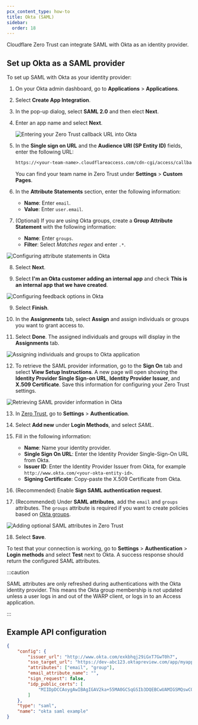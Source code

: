 ```yaml
---
pcx_content_type: how-to
title: Okta (SAML)
sidebar:
  order: 18
---
```


Cloudflare Zero Trust can integrate SAML with Okta as an identity provider.

## Set up Okta as a SAML provider

To set up SAML with Okta as your identity provider:

1. On your Okta admin dashboard, go to **Applications** > **Applications**.

2. Select **Create App Integration**.

3. In the pop-up dialog, select **SAML 2.0** and then elect **Next**.

4. Enter an app name and select **Next**.

   ![Entering your Zero Trust callback URL into Okta](~/assets/images/cloudflare-one/identity/okta-saml/okta-saml-1.png)

5. In the **Single sign on URL** and the **Audience URI (SP Entity ID)** fields, enter the following URL:

   ```txt
   https://<your-team-name>.cloudflareaccess.com/cdn-cgi/access/callback
   ```

   You can find your team name in Zero Trust under **Settings** > **Custom Pages**.

6. In the **Attribute Statements** section, enter the following information:

   - **Name**: Enter `email`.
   - **Value**: Enter `user.email`.

7. (Optional) If you are using Okta groups, create a **Group Attribute Statement** with the following information:
   - **Name**: Enter `groups`.
   - **Filter**: Select _Matches regex_ and enter `.*`.

![Configuring attribute statements in Okta](~/assets/images/cloudflare-one/identity/okta-saml/okta-saml-2.png)

8. Select **Next**.

9. Select **I'm an Okta customer adding an internal app** and check **This is an internal app that we have created**.

![Configuring feedback options in Okta](~/assets/images/cloudflare-one/identity/okta-saml/okta-saml-3.png)

9. Select **Finish**.

10. In the **Assignments** tab, select **Assign** and assign individuals or groups you want to grant access to.

11. Select **Done**. The assigned individuals and groups will display in the **Assignments** tab.

![Assigning individuals and groups to Okta application](~/assets/images/cloudflare-one/identity/okta-saml/okta-saml-4.png)

12. To retrieve the SAML provider information, go to the **Sign On** tab and select **View Setup Instructions**. A new page will open showing the **Identity Provider Single Sign-on URL**, **Identity Provider Issuer**, and **X.509 Certificate**. Save this information for configuring your Zero Trust settings.

![Retrieving SAML provider information in Okta](~/assets/images/cloudflare-one/identity/okta-saml/okta-saml-5.png)

13. In [Zero Trust](https://one.dash.cloudflare.com), go to **Settings** > **Authentication**.

14. Select **Add new** under **Login Methods**, and select _SAML_.

15. Fill in the following information:

    - **Name**: Name your identity provider.
    - **Single Sign On URL**: Enter the Identity Provider Single-Sign-On URL from Okta.
    - **Issuer ID**: Enter the Identity Provider Issuer from Okta, for example `http://www.okta.com/<your-okta-entity-id>`.
    - **Signing Certificate**: Copy-paste the X.509 Certificate from Okta.

16. (Recommended) Enable **Sign SAML authentication request**.

17. (Recommended) Under **SAML attributes**, add the `email` and `groups` attributes. The `groups` attribute is required if you want to create policies based on [Okta groups](/cloudflare-one/policies/gateway/identity-selectors/#okta-saml).

![Adding optional SAML attributes in Zero Trust](~/assets/images/cloudflare-one/identity/okta-saml/okta-saml-6.png)

18. Select **Save**.

To test that your connection is working, go to **Settings** > **Authentication** > **Login methods** and select **Test** next to Okta. A success response should return the configured SAML attributes.

:::caution

SAML attributes are only refreshed during authentications with the Okta identity provider. This means the Okta group membership is not updated unless a user logs in and out of the WARP client, or logs in to an Access application.

:::

## Example API configuration

```json
{
	"config": {
		"issuer_url": "http://www.okta.com/exkbhqj29iGxT7GwT0h7",
		"sso_target_url": "https://dev-abc123.oktapreview.com/app/myapp/exkbhqj29iGxT7GwT0h7/sso/saml",
		"attributes": ["email", "group"],
		"email_attribute_name": "",
		"sign_request": false,
		"idp_public_certs": [
			"MIIDpDCCAoygAwIBAgIGAV2ka+55MA0GCSqGSIb3DQEBCwUAMIGSMQswCQYDVQQGEwJVUzETMBEG\nA1UEC.....GF/Q2/MHadws97cZg\nuTnQyuOqPuHbnN83d/2l1NSYKCbHt24o"
		]
	},
	"type": "saml",
	"name": "okta saml example"
}
```
